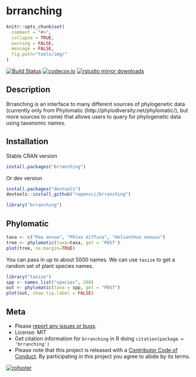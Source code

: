 brranching
==========

```r
knitr::opts_chunk$set(
  comment = "#>",
  collapse = TRUE,
  warning = FALSE,
  message = FALSE,
  fig.path="tools/img/"
)
```


[![Build Status](https://travis-ci.org/ropensci/brranching.svg?branch=master)](https://travis-ci.org/ropensci/brranching)
[![codecov.io](https://codecov.io/github/ropensci/brranching/coverage.svg?branch=master)](https://codecov.io/github/ropensci/brranching?branch=master)
[![rstudio mirror downloads](http://cranlogs.r-pkg.org/badges/brranching)](https://github.com/metacran/cranlogs.app)

## Description

Brranching is an interface to many different sources of phylogenetic data (currently only from Phylomatic (http://phylodiversity.net/phylomatic/), but more sources to come) that allows users to query for phylogenetic data using taxonomic names.  


## Installation

Stable CRAN version

```r
install.packages("brranching")
```

Or dev version

```r
install.packages("devtools")
devtools::install_github("ropensci/brranching")
```

```r
library("brranching")
```

## Phylomatic

```r
taxa <- c("Poa annua", "Phlox diffusa", "Helianthus annuus")
tree <- phylomatic(taxa=taxa, get = 'POST')
plot(tree, no.margin=TRUE)
```

You can pass in up to about 5000 names. We can use `taxize` to get a random set of plant species names.

```r
library("taxize")
spp <- names_list("species", 200)
out <- phylomatic(taxa = spp, get = "POST")
plot(out, show.tip.label = FALSE)
```

## Meta

* Please [report any issues or bugs](https://github.com/ropensci/brranching/issues).
* License: MIT
* Get citation information for `brranching` in R doing `citation(package = 'brranching')`
* Please note that this project is released with a [Contributor Code of Conduct](CONDUCT.md). By participating in this project you agree to abide by its terms.

[![rofooter](http://ropensci.org/public_images/github_footer.png)](http://ropensci.org)
